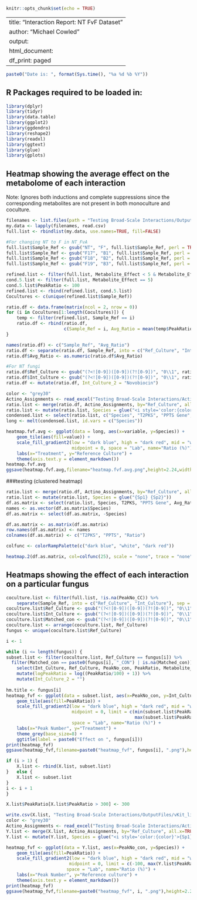 ```r
knitr::opts_chunk$set(echo = TRUE)
```

---
title: "Interaction Report: NT FvF Dataset"
author: "Michael Cowled"
output:
  html_document:
    df_print: paged
---
```r
paste0("Date is: ", format(Sys.time(), "%a %d %b %Y"))
```

## R Packages required to be loaded in:

```r
library(dplyr)
library(tidyr)
library(data.table)
library(ggplot2)
library(ggdendro)
library(reshape2)
library(readxl)
library(ggtext)
library(glue)
library(gplots)
```

## Heatmap showing the average effect on the metabolome of each interaction

Note: Ignores both inductions and complete suppressions since the corresponding metabolites are not present in both monoculture and coculture.

```r
filenames <- list.files(path = "Testing Broad-Scale Interactions/OutputFiles/AvNOVO", pattern = "", full.names = TRUE)
my.data <- lapply(filenames, read.csv)
full.list <- rbindlist(my.data, use.names=TRUE, fill=FALSE)

#For changing NT to F in NT_FvA
full.list$Sample_Ref <- gsub("NT", "F", full.list$Sample_Ref, perl = TRUE)
full.list$Sample_Ref <- gsub("F17", "B1", full.list$Sample_Ref, perl = TRUE)
full.list$Sample_Ref <- gsub("F18", "B2", full.list$Sample_Ref, perl = TRUE)
full.list$Sample_Ref <- gsub("F19", "B3", full.list$Sample_Ref, perl = TRUE)

refined.list <- filter(full.list, Metabolite_Effect < 5 & Metabolite_Effect > 1)
cond.5.list <- filter(full.list, Metabolite_Effect == 5)
cond.5.list$PeakRatio <- 100
refined.list <- rbind(refined.list, cond.5.list)
Cocultures <- c(unique(refined.list$Sample_Ref))

ratio.df <- data.frame(matrix(ncol = 2, nrow = 0))
for (i in Cocultures[1:length(Cocultures)]) {
    temp <- filter(refined.list, Sample_Ref == i)
    ratio.df <- rbind(ratio.df, 
                      c(Sample_Ref = i, Avg_Ratio = mean(temp$PeakRatio, na.rm = TRUE)))
}

names(ratio.df) <- c("Sample_Ref", "Avg_Ratio")
ratio.df <- separate(ratio.df, Sample_Ref, into = c("Ref_Culture", "Int_Culture"), sep = "_")
ratio.df$Avg_Ratio <- as.numeric(ratio.df$Avg_Ratio)

#For NT fungi
ratio.df$Ref_Culture <- gsub("(?<![0-9])([0-9])(?![0-9])", "0\\1", ratio.df$Ref_Culture, perl = TRUE)
ratio.df$Int_Culture <- gsub("(?<![0-9])([0-9])(?![0-9])", "0\\1", ratio.df$Int_Culture, perl = TRUE)
ratio.df <- mutate(ratio.df, Int_Culture_2 = "Novobiocin")

color <- "grey30"
Actino_Assignments <- read_excel("Testing Broad-Scale Interactions/Actino_Assignments.xlsx")
ratio.list <- merge(ratio.df, Actino_Assignments, by="Ref_Culture", all.x=TRUE)
ratio.list <- mutate(ratio.list, Species = glue("<i style='color:{color}'>{Sp1}</i> {Sp2}"))
condensed.list <- select(ratio.list, c("Species", "T2PKS", "PPTS Gene", "Avg_Ratio"))
long <- melt(condensed.list, id.vars = c("Species"))

heatmap.fvf.avg <- ggplot(data = long, aes(x=variable, y=Species)) + 
    geom_tile(aes(fill=value)) +
    scale_fill_gradient2(low = "dark blue", high = "dark red", mid = "white", 
                         midpoint = 0, space = "Lab", name="Ratio (%)") +
    labs(x="Treatment", y="Reference Culture") +
    theme(axis.text.y = element_markdown())
heatmap.fvf.avg
ggsave(heatmap.fvf.avg,filename="heatmap.fvf.avg.png",height=2.24,width=3,units="in",dpi=200)
```

###testing (clustered heatmap)

```r
ratio.list <- merge(ratio.df, Actino_Assignments, by="Ref_Culture", all.x=TRUE)
ratio.list <- mutate(ratio.list, Species = glue("{Sp1} {Sp2}"))
df.as.matrix <- select(ratio.list, Species, T2PKS, "PPTS Gene", Avg_Ratio) 
names <- as.vector(df.as.matrix$Species)
df.as.matrix <- select(df.as.matrix, -Species)

df.as.matrix <- as.matrix(df.as.matrix)
row.names(df.as.matrix) <- names
colnames(df.as.matrix) <- c("T2PKS", "PPTS", "Ratio")

colfunc <- colorRampPalette(c("dark blue", "white", "dark red"))

heatmap.2(df.as.matrix, col=colfunc(25), scale = "none", trace = "none", cexCol=1, cexRow = 0.5, margin=c(5, 25))
```

## Heatmaps showing the effect of each interaction on a particular fungus

```r
coculture.list <- filter(full.list, !is.na(PeakNo_CC)) %>%
    separate(Sample_Ref, into = c("Ref_Culture", "Int_Culture"), sep = "_")
coculture.list$Ref_Culture <- gsub("(?<![0-9])([0-9])(?![0-9])", "0\\1", coculture.list$Ref_Culture, perl = TRUE)
coculture.list$Int_Culture <- gsub("(?<![0-9])([0-9])(?![0-9])", "0\\1", coculture.list$Int_Culture, perl = TRUE)
coculture.list$Matched_con <- gsub("(?<![0-9])([0-9])(?![0-9])", "0\\1", coculture.list$Matched_con, perl = TRUE)
coculture.list <- arrange(coculture.list, Ref_Culture)
fungus <- unique(coculture.list$Ref_Culture)

i <- 1

while (i <= length(fungus)) {
subset.list <- filter(coculture.list, Ref_Culture == fungus[i]) %>%
  filter(Matched_con == paste0(fungus[i], "_CON") | is.na(Matched_con)) %>%
    select(Int_Culture, Ref_Culture, PeakNo_con, PeakRatio, Metabolite_Effect) %>%
    mutate(logPeakRatio = log((PeakRatio/100) + 1)) %>%
    mutate(Int_Culture_2 = "")
           
hm.title <- fungus[i]
heatmap_fvf <- ggplot(data = subset.list, aes(x=PeakNo_con, y=Int_Culture_2)) + 
    geom_tile(aes(fill=PeakRatio)) +
    scale_fill_gradient2(low = "dark blue", high = "dark red", mid = "white", 
                         midpoint = 0, limit = c(min(subset.list$PeakRatio), 
                                                 max(subset.list$PeakRatio)), 
                         space = "Lab", name="Ratio (%)") +
    labs(x="Peak Number", y="Treatment") +
    theme_grey(base_size=8) +
    ggtitle(label = paste0("Effect on ", fungus[i]))
print(heatmap_fvf)
ggsave(heatmap_fvf,filename=paste0("heatmap_fvf", fungus[i], ".png"),height=1.25,width=10.20,units="in",dpi=200)

if (i > 1) {
    X.list <- rbind(X.list, subset.list)
}   else {
    X.list <- subset.list
}
i <- i + 1
}

X.list$PeakRatio[X.list$PeakRatio > 300] <- 300

write.csv(X.list, "Testing Broad-Scale Interactions/OutputFiles/vKit_list.CSV", row.names = FALSE)
color <- "grey30"
Actino_Assignments <- read_excel("Testing Broad-Scale Interactions/Actino_Assignments.xlsx")
Y.list <- merge(X.list, Actino_Assignments, by="Ref_Culture", all.x=TRUE)
Y.list <- mutate(Y.list, Species = glue("<i style='color:{color}'>{Sp1}</i> {Sp2}"))

heatmap_fvf <- ggplot(data = Y.list, aes(x=PeakNo_con, y=Species)) + 
    geom_tile(aes(fill=PeakRatio)) +
    scale_fill_gradient2(low = "dark blue", high = "dark red", mid = "white", 
                        midpoint = 0, limit = c(-100, max(Y.list$PeakRatio)), 
                       space = "Lab", name="Ratio (%)") +
    labs(x="Peak Number", y="Reference culture") +
    theme(axis.text.y = element_markdown())
print(heatmap_fvf)
ggsave(heatmap_fvf,filename=paste0("heatmap_fvf", i, ".png"),height=2.24,width=10.20,units="in",dpi=200)

```